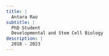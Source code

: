 ```yaml
---
title: |
  Antara Rao
subtitle: |
  PhD Student
  Developmental and Stem Cell Biology
description: |
  2018 - 2023
---
```


